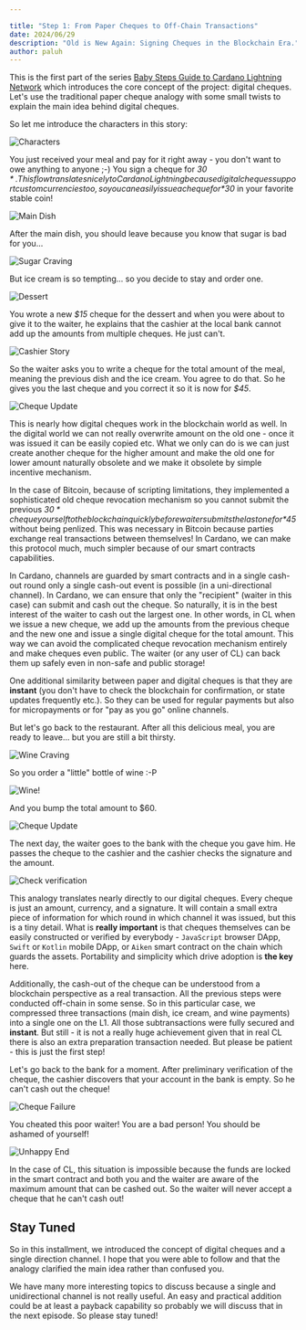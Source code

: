 ```yaml
---

title: "Step 1: From Paper Cheques to Off-Chain Transactions"
date: 2024/06/29
description: "Old is New Again: Signing Cheques in the Blockchain Era."
author: paluh
---
```


This is the first part of the series [Baby Steps Guide to Cardano Lightning Network](/guide) which introduces the core concept of the project: digital cheques.
Let's use the traditional paper cheque analogy with some small twists to explain the main idea behind digital cheques.

So let me introduce the characters in this story:

![Characters](./01/01.svg)

You just received your meal and pay for it right away - you don't want to owe anything to anyone ;-) You sign a cheque for *$30*. This flow translates nicely to Cardano Lightning because digital cheques support custom currencies too, so you can easily issue a cheque for *$30* in your favorite stable coin!

![Main Dish](./01/02.svg)

After the main dish, you should leave because you know that sugar is bad for you...

![Sugar Craving](./01/03.svg)

But ice cream is so tempting... so you decide to stay and order one.

![Dessert](./01/04.svg)

You wrote a new *$15* cheque for the dessert and when you were about to give it to the waiter, he explains that the cashier at the local bank cannot add up the amounts from multiple cheques. He just can't.

![Cashier Story](./01/05.svg)

So the waiter asks you to write a cheque for the total amount of the meal, meaning the previous dish and the ice cream. You agree to do that. So he gives you the last cheque and you correct it so it is now for *$45*.

![Cheque Update](./01/06.svg)

This is nearly how digital cheques work in the blockchain world as well. In the digital world we can not really overwrite amount on the old one - once it was issued it can be easily copied etc. What we only can do is we can just create another cheque for the higher amount and make the old one for lower amount naturally obsolete and we make it obsolete by simple incentive mechanism.

In the case of Bitcoin, because of scripting limitations, they implemented a sophisticated old cheque revocation mechanism so you cannot submit the previous *$30* cheque yourself to the blockchain quickly before waiter submits the last one for *$45* without being penlized. This was necessary in Bitcoin because parties exchange real transactions between themselves! In Cardano, we can make this protocol much, much simpler because of our smart contracts capabilities.

In Cardano, channels are guarded by smart contracts and in a single cash-out round only a single cash-out event is possible (in a uni-directional channel). In Cardano, we can ensure that only the "recipient" (waiter in this case) can submit and cash out the cheque. So naturally, it is in the best interest of the waiter to cash out the largest one. In other words, in CL when we issue a new cheque, we add up the amounts from the previous cheque and the new one and issue a single digital cheque for the total amount. This way we can avoid the complicated cheque revocation mechanism entirely and make cheques even public. The waiter (or any user of CL) can back them up safely even in non-safe and public storage!

One additional similarity between paper and digital cheques is that they are **instant** (you don't have to check the blockchain for confirmation, or state updates frequently etc.). So they can be used for regular payments but also for micropayments or for "pay as you go" online channels.

But let's go back to the restaurant. After all this delicious meal, you are ready to leave... but you are still a bit thirsty.

![Wine Craving](./01/07.svg)

So you order a "little" bottle of wine :-P

![Wine!](./01/08.svg)

And you bump the total amount to $60.

![Cheque Update](./01/09.svg)

The next day, the waiter goes to the bank with the cheque you gave him. He passes the cheque to the cashier and the cashier checks the signature and the amount.

![Check verification](./01/10.svg)

This analogy translates nearly directly to our digital cheques. Every cheque is just an amount, currency, and a signature. It will contain a small extra piece of information for which round in which channel it was issued, but this is a tiny detail. What is **really important** is that cheques themselves can be easily constructed or verified by everybody - `JavaScript` browser DApp, `Swift` or `Kotlin` mobile DApp, or `Aiken` smart contract on the chain which guards the assets. Portability and simplicity which drive adoption is **the key** here.

Additionally, the cash-out of the cheque can be understood from a blockchain perspective as a real transaction. All the previous steps were conducted off-chain in some sense. So in this particular case, we compressed three transactions (main dish, ice cream, and wine payments) into a single one on the L1. All those subtransactions were fully secured and **instant**. But still - it is not a really huge achievement given that in real CL there is also an extra preparation transaction needed. But please be patient - this is just the first step!

Let's go back to the bank for a moment. After preliminary verification of the cheque, the cashier discovers that your account in the bank is empty. So he can't cash out the cheque!

![Cheque Failure](./01/11.svg)

You cheated this poor waiter! You are a bad person! You should be ashamed of yourself!

![Unhappy End](./01/12.svg)

In the case of CL, this situation is impossible because the funds are locked in the smart contract and both you and the waiter are aware of the maximum amount that can be cashed out. So the waiter will never accept a cheque that he can't cash out!

## Stay Tuned

So in this installment, we introduced the concept of digital cheques and a single direction channel. I hope that you were able to follow and that the analogy clarified the main idea rather than confused you.

We have many more interesting topics to discuss because a single and unidirectional channel is not really useful. An easy and practical addition could be at least a payback capability so probably we will discuss that in the next episode. So please stay tuned!


